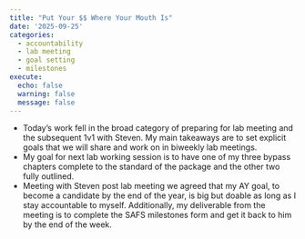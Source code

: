 ```yaml
---
title: "Put Your $$ Where Your Mouth Is"
date: '2025-09-25'
categories:
  - accountability
  - lab meeting
  - goal setting
  - milestones
execute:
  echo: false
  warning: false
  message: false
---
```


-   Today's work fell in the broad category of preparing for lab meeting and the subsequent 1v1 with Steven. My main takeaways are to set explicit goals that we will share and work on in biweekly lab meetings.\
-   My goal for next lab working session is to have one of my three bypass chapters complete to the standard of the package and the other two fully outlined.\
-   Meeting with Steven post lab meeting we agreed that my AY goal, to become a candidate by the end of the year, is big but doable as long as I stay accountable to myself. Additionally, my deliverable from the meeting is to complete the SAFS milestones form and get it back to him by the end of the week.
